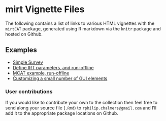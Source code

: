 mirt Vignette Files
=====================

The following contains a list of links to various HTML vignettes with the `mirtCAT` package, 
generated using R markdown via the `knitr` package and hosted on Github.  

## Examples

- [Simple Survey](http://philchalmers.github.io/mirtCAT/html/simple_survey.html)
- [Define IRT parameters, and run-offline](http://philchalmers.github.io/mirtCAT/html/run-offline.html)
- [MCAT example, run-offline](http://philchalmers.github.io/mirtCAT/html/multidim-example.html)
- [Customizing a small number of GUI elements](http://philchalmers.github.io/mirtCAT/html/customizeGUI.html)

### User contributions

If you would like to contribute your own to the collection then feel free to send along your 
source file (`.Rmd`) to `rphilip.chalmers@gmail.com` and I'll add it to the appropriate package 
locations on Github. 
